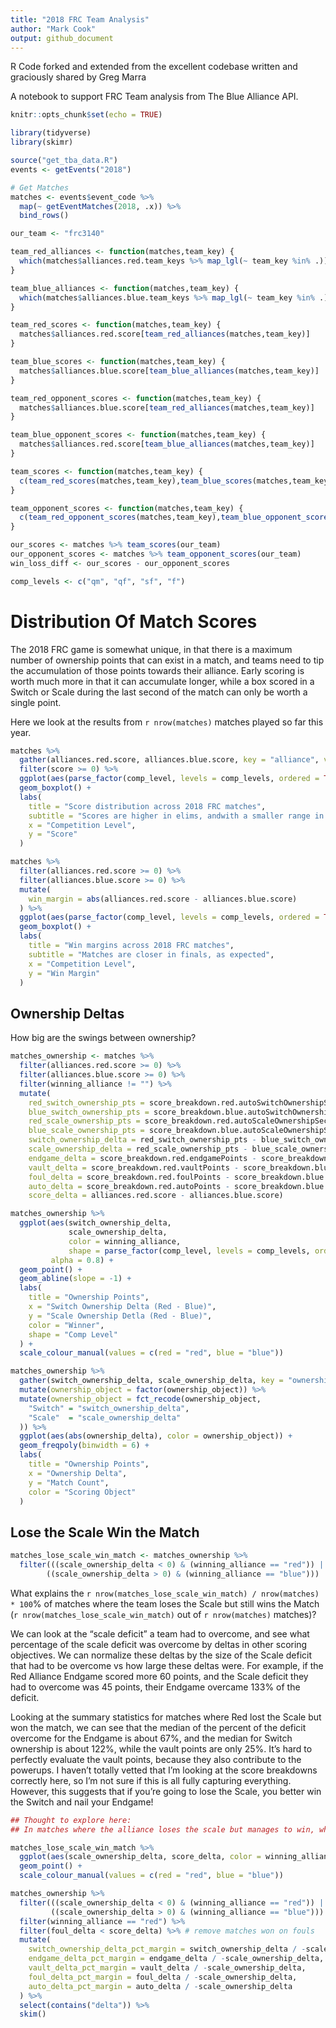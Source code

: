 ```yaml
---
title: "2018 FRC Team Analysis"
author: "Mark Cook"
output: github_document
---
```


R Code forked and extended from the excellent codebase written and graciously shared by Greg Marra

A notebook to support FRC Team analysis from The Blue Alliance API. 

```r
knitr::opts_chunk$set(echo = TRUE)

library(tidyverse)
library(skimr)

source("get_tba_data.R")
events <- getEvents("2018")

# Get Matches
matches <- events$event_code %>% 
  map(~ getEventMatches(2018, .x)) %>%
  bind_rows()

our_team <- "frc3140"

team_red_alliances <- function(matches,team_key) {
  which(matches$alliances.red.team_keys %>% map_lgl(~ team_key %in% .))
}

team_blue_alliances <- function(matches,team_key) {
  which(matches$alliances.blue.team_keys %>% map_lgl(~ team_key %in% .))
}

team_red_scores <- function(matches,team_key) {
  matches$alliances.red.score[team_red_alliances(matches,team_key)]
}

team_blue_scores <- function(matches,team_key) {
  matches$alliances.blue.score[team_blue_alliances(matches,team_key)]
}

team_red_opponent_scores <- function(matches,team_key) {
  matches$alliances.blue.score[team_red_alliances(matches,team_key)]
}

team_blue_opponent_scores <- function(matches,team_key) {
  matches$alliances.red.score[team_blue_alliances(matches,team_key)]
}

team_scores <- function(matches,team_key) {
  c(team_red_scores(matches,team_key),team_blue_scores(matches,team_key))
}

team_opponent_scores <- function(matches,team_key) {
  c(team_red_opponent_scores(matches,team_key),team_blue_opponent_scores(matches,team_key))
}

our_scores <- matches %>% team_scores(our_team)
our_opponent_scores <- matches %>% team_opponent_scores(our_team)
win_loss_diff <- our_scores - our_opponent_scores

comp_levels <- c("qm", "qf", "sf", "f")
```

# Distribution Of Match Scores

The 2018 FRC game is somewhat unique, in that there is a maximum number of ownership points that can exist in a match, and teams need to tip the accumulation of those points towards their alliance. Early scoring is worth much more in that it can accumulate longer, while a box scored in a Switch or Scale during the last second of the match can only be worth a single point.

Here we look at the results from `r nrow(matches)` matches played so far this year.

```r
matches %>%
  gather(alliances.red.score, alliances.blue.score, key = "alliance", value = "score") %>%
  filter(score >= 0) %>%
  ggplot(aes(parse_factor(comp_level, levels = comp_levels, ordered = TRUE), score)) +
  geom_boxplot() +
  labs(
    title = "Score distribution across 2018 FRC matches",
    subtitle = "Scores are higher in elims, andwith a smaller range in finals",
    x = "Competition Level",
    y = "Score"
  )
```

```r
matches %>%
  filter(alliances.red.score >= 0) %>%
  filter(alliances.blue.score >= 0) %>%
  mutate(
    win_margin = abs(alliances.red.score - alliances.blue.score)
  ) %>%
  ggplot(aes(parse_factor(comp_level, levels = comp_levels, ordered = TRUE), win_margin)) +
  geom_boxplot() +
  labs(
    title = "Win margins across 2018 FRC matches",
    subtitle = "Matches are closer in finals, as expected",
    x = "Competition Level",
    y = "Win Margin"
  )
```

## Ownership Deltas

How big are the swings between ownership?

```r
matches_ownership <- matches %>%
  filter(alliances.red.score >= 0) %>%
  filter(alliances.blue.score >= 0) %>%
  filter(winning_alliance != "") %>%
  mutate(
    red_switch_ownership_pts = score_breakdown.red.autoSwitchOwnershipSec * 2 + score_breakdown.red.teleopSwitchOwnershipSec,
    blue_switch_ownership_pts = score_breakdown.blue.autoSwitchOwnershipSec * 2 + score_breakdown.blue.teleopSwitchOwnershipSec,
    red_scale_ownership_pts = score_breakdown.red.autoScaleOwnershipSec * 2 + score_breakdown.red.teleopScaleOwnershipSec,
    blue_scale_ownership_pts = score_breakdown.blue.autoScaleOwnershipSec * 2 + score_breakdown.blue.teleopScaleOwnershipSec,
    switch_ownership_delta = red_switch_ownership_pts - blue_switch_ownership_pts,
    scale_ownership_delta = red_scale_ownership_pts - blue_scale_ownership_pts,
    endgame_delta = score_breakdown.red.endgamePoints - score_breakdown.blue.endgamePoints,
    vault_delta = score_breakdown.red.vaultPoints - score_breakdown.blue.vaultPoints,
    foul_delta = score_breakdown.red.foulPoints - score_breakdown.blue.foulPoints,
    auto_delta = score_breakdown.red.autoPoints - score_breakdown.blue.autoPoints,
    score_delta = alliances.red.score - alliances.blue.score)

matches_ownership %>%
  ggplot(aes(switch_ownership_delta, 
             scale_ownership_delta, 
             color = winning_alliance,
             shape = parse_factor(comp_level, levels = comp_levels, ordered = TRUE)),
         alpha = 0.8) +
  geom_point() + 
  geom_abline(slope = -1) +
  labs(
    title = "Ownership Points",
    x = "Switch Ownership Delta (Red - Blue)",
    y = "Scale Ownership Detla (Red - Blue)",
    color = "Winner",
    shape = "Comp Level"
  ) + 
  scale_colour_manual(values = c(red = "red", blue = "blue"))

matches_ownership %>%
  gather(switch_ownership_delta, scale_ownership_delta, key = "ownership_object", value = "ownership_delta") %>%
  mutate(ownership_object = factor(ownership_object)) %>%
  mutate(ownership_object = fct_recode(ownership_object,
    "Switch" = "switch_ownership_delta",
    "Scale"  = "scale_ownership_delta"
  )) %>%
  ggplot(aes(abs(ownership_delta), color = ownership_object)) +
  geom_freqpoly(binwidth = 6) +
  labs(
    title = "Ownership Points",
    x = "Ownership Delta",
    y = "Match Count",
    color = "Scoring Object"
  )
```

## Lose the Scale Win the Match

```r
matches_lose_scale_win_match <- matches_ownership %>%
  filter(((scale_ownership_delta < 0) & (winning_alliance == "red")) |
        ((scale_ownership_delta > 0) & (winning_alliance == "blue")))
```


What explains the `r nrow(matches_lose_scale_win_match) / nrow(matches) * 100`% of matches where the team loses the Scale but still wins the Match (`r nrow(matches_lose_scale_win_match)` out of `r nrow(matches)` matches)?

We can look at the "scale deficit" a team had to overcome, and see what percentage of the scale deficit was overcome by deltas in other scoring objectives. We can normalize these deltas by the size of the Scale deficit that had to be overcome vs how large these deltas were. For example, if the Red Alliance Endgame scored more 60 points, and the Scale deficit they had to overcome was 45 points, their Endgame overcame 133% of the deficit.

Looking at the summary statistics for matches where Red lost the Scale but won the match, we can see that the median of the percent of the deficit overcome for the Endgame is about 67%, and the median for Switch ownership is about 122%, while the vault points are only 25%. It's hard to perfectly evaluate the vault points, because they also contribute to the powerups. I haven't totally vetted that I'm looking at the score breakdowns correctly here, so I'm not sure if this is all fully capturing everything. However, this suggests that if you're going to lose the Scale, you better win the Switch and nail your Endgame!

```r
## Thought to explore here:
## In matches where the alliance loses the scale but manages to win, what fraction of the score_delta is explained by climb_delta, vault_delta, etc? What mechanic are teams using to lose the scale but win the match?

matches_lose_scale_win_match %>%
  ggplot(aes(scale_ownership_delta, score_delta, color = winning_alliance)) +
  geom_point() +
  scale_colour_manual(values = c(red = "red", blue = "blue"))

matches_ownership %>%
  filter(((scale_ownership_delta < 0) & (winning_alliance == "red")) |
         ((scale_ownership_delta > 0) & (winning_alliance == "blue"))) %>%
  filter(winning_alliance == "red") %>%
  filter(foul_delta < score_delta) %>% # remove matches won on fouls
  mutate(
    switch_ownership_delta_pct_margin = switch_ownership_delta / -scale_ownership_delta,
    endgame_delta_pct_margin = endgame_delta / -scale_ownership_delta,
    vault_delta_pct_margin = vault_delta / -scale_ownership_delta,
    foul_delta_pct_margin = foul_delta / -scale_ownership_delta,
    auto_delta_pct_margin = auto_delta / -scale_ownership_delta
  ) %>%
  select(contains("delta")) %>%
  skim()
```

